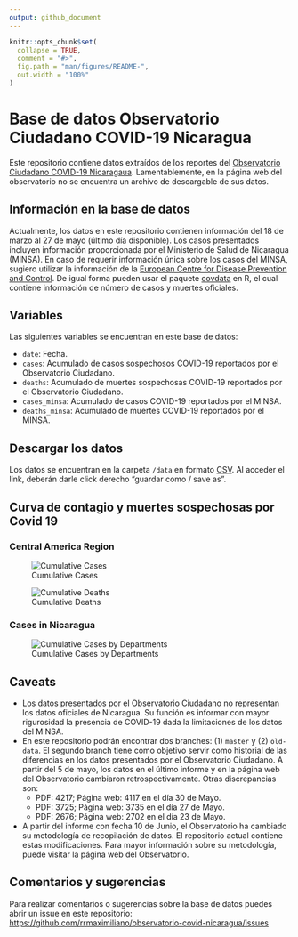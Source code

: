 ```yaml
---
output: github_document
---
```


<!-- README.md is generated from README.Rmd. Please edit that file -->

```r
knitr::opts_chunk$set(
  collapse = TRUE,
  comment = "#>",
  fig.path = "man/figures/README-",
  out.width = "100%"
)
```

# Base de datos Observatorio Ciudadano COVID-19 Nicaragua

Este repositorio contiene datos extraídos de los reportes del [Observatorio Ciudadano COVID-19 Nicaragaua](https://observatorioni.org). Lamentablemente, en la página web del observatorio no se encuentra un archivo de descargable de sus datos. 

## Información en la base de datos

Actualmente, los datos en este repositorio contienen información del 18 de marzo al 27 de mayo (último día disponible). Los casos presentados incluyen información proporcionada por el Ministerio de Salud de Nicaragua (MINSA). En caso de requerir información única sobre los casos del MINSA, sugiero utilizar la información de la [European Centre for Disease Prevention and Control](https://www.ecdc.europa.eu/). De igual forma pueden usar el paquete [covdata](https://kjhealy.github.io/covdata/) en R, el cual contiene información de número de casos y muertes oficiales.

## Variables

Las siguientes variables se encuentran en este base de datos: 

* `date`: Fecha.
* `cases`: Acumulado de casos sospechosos COVID-19 reportados por el Observatorio Ciudadano.
* `deaths`: Acumulado de muertes sospechosas COVID-19 reportados por el Observatorio Ciudadano.
* `cases_minsa`: Acumulado de casos COVID-19 reportados por el MINSA.
* `deaths_minsa`: Acumulado de muertes COVID-19 reportados por el MINSA.

## Descargar los datos

Los datos se encuentran en la carpeta `/data` en formato [CSV](https://raw.githubusercontent.com/RRMaximiliano/observatorio-covid-nicaragua/master/data/observatorio_cases.csv). Al acceder el link, deberán darle click derecho "guardar como / save as".

## Curva de contagio y muertes sospechosas por Covid 19

### Central America Region

![Cumulative Cases](figs/cases-2020-09-04.png)

![Cumulative Deaths](figs/deaths-2020-09-04.png)

### Cases in Nicaragua

![Cumulative Cases by Departments](figs/cases-departamentos2020-09-04.png)

## Caveats

* Los datos presentados por el Observatorio Ciudadano no representan los datos oficiales de Nicaragua. Su función es informar con mayor rigurosidad la presencia de COVID-19 dada la limitaciones de los datos del MINSA. 
* En este repositorio podrán encontrar dos branches: (1) `master` y (2) `old-data`. El segundo branch tiene como objetivo servir como historial de las diferencias en los datos presentados por el Observatorio Ciudadano. A partir del 5 de mayo, los datos en el último informe y en la página web del Observatorio cambiaron retrospectivamente. Otras discrepancias son: 
  * PDF: 4217; Página web: 4117 en el día 30 de Mayo.
  * PDF: 3725; Página web: 3735 en el día 27 de Mayo. 
  * PDF: 2676; Página web: 2702 en el día 23 de Mayo.  
* A partir del informe con fecha 10 de Junio, el Observatorio ha cambiado su metodología de recopilación de datos. El repositorio actual contiene estas modificaciones. Para mayor información sobre su metodología, puede visitar la página web del Observatorio.  
 

## Comentarios y sugerencias

Para realizar comentarios o sugerencias sobre la base de datos puedes abrir un issue en este repositorio: [https://github.com/rrmaximiliano/observatorio-covid-nicaragua/issues](https://github.com/rrmaximiliano/observatorio-covid-nicaragua/issues)
